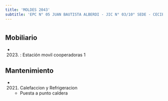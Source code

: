 ```yaml
---
title: 'MOLDES 2043'
subtitle: 'EPC N° 05 JUAN BAUTISTA ALBERDI - JIC N° 03/10° SEDE - CECIE N° 10'
---
```


#


## Mobiliario

*  (2023) : Estación movil cooperadoras 1 





## Mantenimiento

*  (2021) Calefaccion y Refrigeracion 
    + Puesta a punto caldera



